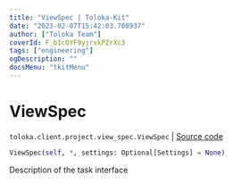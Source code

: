 ```yaml
---
title: "ViewSpec | Toloka-Kit"
date: "2023-02-07T15:42:03.708937"
author: ["Toloka Team"]
coverId: F_bIcOYF9yjrxkPZrXc3
tags: ["engineering"]
ogDescription: ""
docsMenu: "tkitMenu"
---
```


# ViewSpec
`toloka.client.project.view_spec.ViewSpec` | [Source code](https://github.com/Toloka/toloka-kit/blob/v1.1.3/src/client/project/view_spec.py#L19)

```python
ViewSpec(self, *, settings: Optional[Settings] = None)
```

Description of the task interface